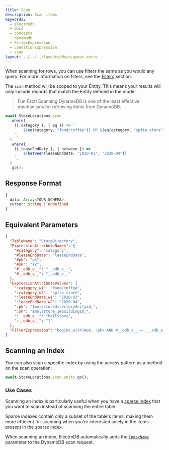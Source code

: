 ```yaml
---
title: Scan
description: Scan items
keywords:
  - electrodb
  - docs
  - concepts
  - dynamodb
  - FilterExpression
  - ConditionExpression
  - scan
layout: ../../../layouts/MainLayout.astro
---
```


When scanning for rows, you can use filters the same as you would any query. For more information on filters, see the [Filters](/en/queries/filters) section.

The `scan` method will be scoped to your Entity. This means your results will only include records that match the Entity defined in the model.

> Fun Fact! Scanning DynamoDB is one of the least effective mechanisms for retrieving items from DynamoDB.


<ExampleSetup />

```typescript
await StoreLocations.scan
  .where(
    ({ category }, { eq }) => `
        ${eq(category, "food/coffee")} OR ${eq(category, "spite store")}
    `,
  )
  .where(
    ({ leaseEndDate }, { between }) => `
        ${between(leaseEndDate, "2020-03", "2020-04")}
    `,
  )
  .go();
```

## Response Format

```typescript
{
  data: Array<YOUR_SCHEMA>,
  cursor: string | undefined
}
```

## Equivalent Parameters

```json
{
  "TableName": "StoreDirectory",
  "ExpressionAttributeNames": {
    "#category": "category",
    "#leaseEndDate": "leaseEndDate",
    "#pk": "pk",
    "#sk": "sk",
    "#__edb_e__": "__edb_e__",
    "#__edb_v__": "__edb_v__"
  },
  "ExpressionAttributeValues": {
    ":category_w1": "food/coffee",
    ":category_w2": "spite store",
    ":leaseEndDate_w1": "2020-03",
    ":leaseEndDate_w2": "2020-04",
    ":pk": "$mallstoredirectory#cityid_",
    ":sk": "$mallstore_1#buildingid_",
    ":__edb_e__": "MallStore",
    ":__edb_v__": "1"
  },
  "FilterExpression": "begins_with(#pk, :pk) AND #__edb_e__ = :__edb_e__ AND #__edb_v__ = :__edb_v__ AND begins_with(#sk, :sk) AND (#category = :category_w1 OR #category = :category_w2) AND (#leaseEndDate between :leaseEndDate_w1 and :leaseEndDate_w2)"
}
```

## Scanning an Index

You can also scan a specific index by using the access pattern as a method on the scan operation:

```typescript
await StoreLocations.scan.units.go();
```

### Use Cases

Scanning an index is particularly useful when you have a [sparse index](/en/modeling/indexes#sparse-indexes) that you want to scan instead of scanning the entire table. 

Sparse indexes contain only a subset of the table's items, making them more efficient for scanning when you're interested solely in the items present in the sparse index.

When scanning an index, ElectroDB automatically adds the [`IndexName`](https://docs.aws.amazon.com/amazondynamodb/latest/APIReference/API_Scan.html#:~:text=IndexName%20parameter) parameter to the DynamoDB scan request.


<PartialExample />
